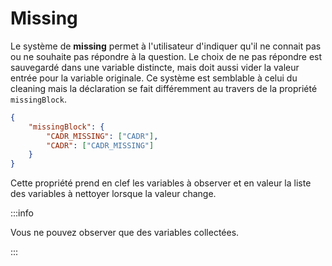 # Missing

Le système de **missing** permet à l'utilisateur d'indiquer qu'il ne connait pas ou ne souhaite pas répondre à la question. Le choix de ne pas répondre est sauvegardé dans une variable distincte, mais doit aussi vider la valeur entrée pour la variable originale. Ce système est semblable à celui du cleaning mais la déclaration se fait différemment au travers de la propriété `missingBlock`.

```json
{
	"missingBlock": {
		"CADR_MISSING": ["CADR"],
		"CADR": ["CADR_MISSING"]
    }
}
```

Cette propriété prend en clef les variables à observer et en valeur la liste des variables à nettoyer lorsque la valeur change.

:::info

Vous ne pouvez observer que des variables collectées.

:::
